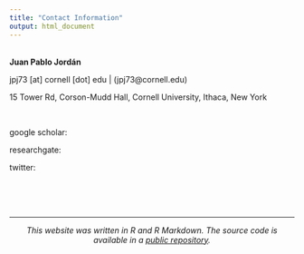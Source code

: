 ```yaml
---
title: "Contact Information"
output: html_document
---
```


<br>
**Juan Pablo Jordán**

jpj73 [at] cornell [dot] edu | (jpj73@cornell.edu)

15 Tower Rd, Corson-Mudd Hall, Cornell University, Ithaca, New York 

<br>

google scholar:
<br>

researchgate:
<br>

twitter: 


<br>
<br>
<br>

***

<center> _This website was written in R and R Markdown. The source code is available in a [public repository](https://github.com/jpj73/jpj73.github.io)._ </center>